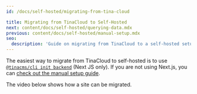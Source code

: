 ```yaml
---
id: /docs/self-hosted/migrating-from-tina-cloud

title: Migrating from TinaCloud to Self-Hosted
next: content/docs/self-hosted/querying-data.mdx
previous: content/docs/self-hosted/manual-setup.mdx
seo:
  description: 'Guide on migrating from TinaCloud to a self-hosted setup, including steps for Next.js and manual setup options.'
---
```


The easiest way to migrate from TinaCloud to self-hosted is to use [`@tinacms/cli init backend`](/docs/self-hosted/existing-site) (Next JS only). If you are not using Next.js, you can [check out the manual setup guide](/docs/self-hosted/manual-setup).

The video below shows how a site can be migrated.

<Youtube embedSrc="https://www.youtube.com/embed/djeKL6inGas" />
